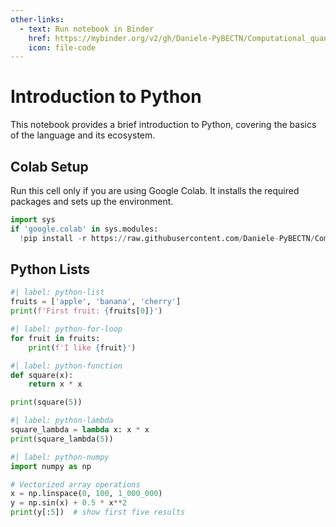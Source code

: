 ```yaml
---
other-links:
  - text: Run notebook in Binder
    href: https://mybinder.org/v2/gh/Daniele-PyBECTN/Computational_quantum_optics_lectures/notebooks/?urlpath=lab/tree/notebooks/lecture1/introduction.ipynb
    icon: file-code
---
```


# Introduction to Python

This notebook provides a brief introduction to Python, covering the basics of the language and its ecosystem.

## Colab Setup

Run this cell only if you are using Google Colab. It installs the required packages and sets up the environment.

```python
import sys
if 'google.colab' in sys.modules:
  !pip install -r https://raw.githubusercontent.com/Daniele-PyBECTN/Computational_quantum_optics_lectures/refs/heads/notebooks/requirements.txt
```

## Python Lists

```python
#| label: python-list
fruits = ['apple', 'banana', 'cherry']
print(f'First fruit: {fruits[0]}')
```

```python
#| label: python-for-loop
for fruit in fruits:
    print(f'I like {fruit}')
```

```python
#| label: python-function
def square(x):
    return x * x

print(square(5))
```

```python
#| label: python-lambda
square_lambda = lambda x: x * x
print(square_lambda(5))
```

```python
#| label: python-numpy
import numpy as np

# Vectorized array operations
x = np.linspace(0, 100, 1_000_000)
y = np.sin(x) + 0.5 * x**2
print(y[:5])  # show first five results
```
